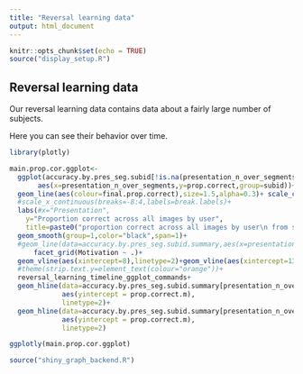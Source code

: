 ```yaml
---
title: "Reversal learning data"
output: html_document
---
```


```r
knitr::opts_chunk$set(echo = TRUE)
source("display_setup.R")

```

## Reversal learning data

Our reversal learning data contains data about a fairly large number of subjects.

Here you can see their behavior over time.
```r
library(plotly)

main.prop.cor.ggplot<-
  ggplot(accuracy.by.pres_seg.subid[!is.na(presentation_n_over_segments)],
       aes(x=presentation_n_over_segments,y=prop.correct,group=subid))+
  geom_line(aes(colour=final.prop.correct),size=1.5,alpha=0.3)+ scale_colour_gradientn(colours=c("red","green","blue","violet"))+
  #scale_x_continuous(breaks=-8:4,labels=break.labels)+
  labs(#x="Presentation",
    y="Proportion correct across all images by user",
    title=paste0("proportion correct across all images by user\n from start to finish of reversal learning"))+
  geom_smooth(group=1,color="black",span=1)+
  #geom_line(data=accuracy.by.pres_seg.subid.summary,aes(x=presentation_n_over_segments,y=prop.correct.m,group=NULL))+
      facet_grid(Motivation ~ .)+
  geom_vline(aes(xintercept=8),linetype=2)+geom_vline(aes(xintercept=13),linetype=2)+
  #theme(strip.text.y=element_text(colour="orange"))+
  reversal_learning_timeline_ggplot_commands+
  geom_hline(data=accuracy.by.pres_seg.subid.summary[presentation_n_over_segments==5],
             aes(yintercept = prop.correct.m),
             linetype=2)+
  geom_hline(data=accuracy.by.pres_seg.subid.summary[presentation_n_over_segments==13],
             aes(yintercept = prop.correct.m),
             linetype=2)

ggplotly(main.prop.cor.ggplot)

```


```r
source("shiny_graph_backend.R")
```